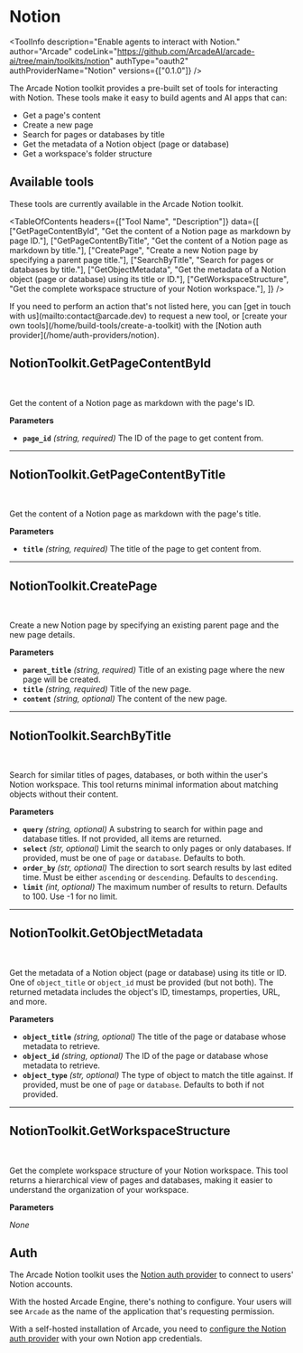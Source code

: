# Notion


<ToolInfo
  description="Enable agents to interact with Notion."
  author="Arcade"
  codeLink="https://github.com/ArcadeAI/arcade-ai/tree/main/toolkits/notion"
  authType="oauth2"
  authProviderName="Notion"
  versions={["0.1.0"]}
/>

<Badges repo="arcadeai/arcade-notion-toolkit" />

The Arcade Notion toolkit provides a pre-built set of tools for interacting with Notion. These tools make it easy to build agents and AI apps that can:

- Get a page's content
- Create a new page
- Search for pages or databases by title
- Get the metadata of a Notion object (page or database)
- Get a workspace's folder structure

## Available tools

These tools are currently available in the Arcade Notion toolkit.

<TableOfContents
  headers={["Tool Name", "Description"]}
  data={[
    ["GetPageContentById", "Get the content of a Notion page as markdown by page ID."],
    ["GetPageContentByTitle", "Get the content of a Notion page as markdown by title."],
    ["CreatePage", "Create a new Notion page by specifying a parent page title."],
    ["SearchByTitle", "Search for pages or databases by title."],
    ["GetObjectMetadata", "Get the metadata of a Notion object (page or database) using its title or ID."],
    ["GetWorkspaceStructure", "Get the complete workspace structure of your Notion workspace."],
  ]}
/>

<Tip>
  If you need to perform an action that's not listed here, you can [get in touch with us](mailto:contact@arcade.dev) to request a new tool, or [create your own tools](/home/build-tools/create-a-toolkit) with the [Notion auth provider](/home/auth-providers/notion).
</Tip>

## NotionToolkit.GetPageContentById

<br />
<TabbedCodeBlock
  tabs={[
    {
      label: "Call the tool with user authorization",
      content: {
        Python: [
          "/examples/integrations/toolkits/notion/get_page_content_by_id_example_call_tool.py",
        ],
        JavaScript: ["/examples/integrations/toolkits/notion/get_page_content_by_id_example_call_tool.js"],
      },
    }
  ]}
/>

Get the content of a Notion page as markdown with the page's ID.

**Parameters**

- **`page_id`** _(string, required)_ The ID of the page to get content from.

---

## NotionToolkit.GetPageContentByTitle

<br />
<TabbedCodeBlock
  tabs={[
    {
      label: "Call the tool with user authorization",
      content: {
        Python: [
          "/examples/integrations/toolkits/notion/get_page_content_by_title_example_call_tool.py",
        ],
        JavaScript: ["/examples/integrations/toolkits/notion/get_page_content_by_title_example_call_tool.js"],
      },
    }
  ]}
/>

Get the content of a Notion page as markdown with the page's title.

**Parameters**

- **`title`** _(string, required)_ The title of the page to get content from.

---

## NotionToolkit.CreatePage

<br />
<TabbedCodeBlock
  tabs={[
    {
      label: "Call the tool with user authorization",
      content: {
        Python: [
          "/examples/integrations/toolkits/notion/create_page_example_call_tool.py",
        ],
        JavaScript: ["/examples/integrations/toolkits/notion/create_page_example_call_tool.js"],
      },
    }
  ]}
/>

Create a new Notion page by specifying an existing parent page and the new page details.

**Parameters**

- **`parent_title`** _(string, required)_ Title of an existing page where the new page will be created.
- **`title`** _(string, required)_ Title of the new page.
- **`content`** _(string, optional)_ The content of the new page.

---

## NotionToolkit.SearchByTitle

<br />
<TabbedCodeBlock
  tabs={[
    {
      label: "Call the tool with user authorization",
      content: {
        Python: [
          "/examples/integrations/toolkits/notion/search_by_title_example_call_tool.py",
        ],
        JavaScript: [
          "/examples/integrations/toolkits/notion/search_by_title_example_call_tool.js",
        ],
      },
    }
  ]}
/>

Search for similar titles of pages, databases, or both within the user's Notion workspace. This tool returns minimal information about matching objects without their content.

**Parameters**

- **`query`** _(string, optional)_
  A substring to search for within page and database titles. If not provided, all items are returned.
- **`select`** _(str, optional)_
  Limit the search to only pages or only databases. If provided, must be one of `page` or `database`. Defaults to both.
- **`order_by`** _(str, optional)_
  The direction to sort search results by last edited time. Must be either `ascending` or `descending`. Defaults to `descending`.
- **`limit`** _(int, optional)_
  The maximum number of results to return. Defaults to 100. Use -1 for no limit.

---

## NotionToolkit.GetObjectMetadata

<br />
<TabbedCodeBlock
  tabs={[
    {
      label: "Call the tool with user authorization",
      content: {
        Python: [
          "/examples/integrations/toolkits/notion/get_object_metadata_example_call_tool.py",
        ],
        JavaScript: [
          "/examples/integrations/toolkits/notion/get_object_metadata_example_call_tool.js",
        ],
      },
    }
  ]}
/>

Get the metadata of a Notion object (page or database) using its title or ID. One of `object_title` or `object_id` must be provided (but not both). The returned metadata includes the object's ID, timestamps, properties, URL, and more.

**Parameters**

- **`object_title`** _(string, optional)_
  The title of the page or database whose metadata to retrieve.
- **`object_id`** _(string, optional)_
  The ID of the page or database whose metadata to retrieve.
- **`object_type`** _(str, optional)_
  The type of object to match the title against. If provided, must be one of `page` or `database`. Defaults to both if not provided.

---

## NotionToolkit.GetWorkspaceStructure

<br />
<TabbedCodeBlock
  tabs={[
    {
      label: "Call the tool with user authorization",
      content: {
        Python: [
          "/examples/integrations/toolkits/notion/get_workspace_structure_example_call_tool.py",
        ],
        JavaScript: [
          "/examples/integrations/toolkits/notion/get_workspace_structure_example_call_tool.js",
        ],
      },
    }
  ]}
/>

Get the complete workspace structure of your Notion workspace. This tool returns a hierarchical view of pages and databases, making it easier to understand the organization of your workspace.

**Parameters**

_None_

## Auth

The Arcade Notion toolkit uses the [Notion auth provider](/home/auth-providers/notion) to connect to users' Notion accounts.

With the hosted Arcade Engine, there's nothing to configure. Your users will see `Arcade` as the name of the application that's requesting permission.

With a self-hosted installation of Arcade, you need to [configure the Notion auth provider](/home/auth-providers/notion#configuring-notion-auth) with your own Notion app credentials.

<ToolFooter pipPackageName="arcade_notion_toolkit" />